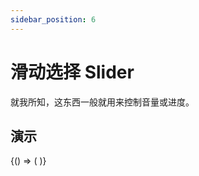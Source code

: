 ```yaml
---
sidebar_position: 6
---
```



# 滑动选择 Slider

就我所知，这东西一般就用来控制音量或进度。

## 演示

<BrowserOnly>
  {() => (<ThemeProvider>
    <Grid xGap={16} cols={2} style={{
      alignItems: 'flex-start'
    }}>
      <Grid yGap={16} cols={1}>
        <CodeBlock title="基础"
                   code={String(BasicCode)}>
          <Basic />
        </CodeBlock>
      </Grid>
      <Grid yGap={16} cols={1}>
        <CodeBlock title="禁用"
                   code={String(DisabledCode)}>
          <Disabled />
        </CodeBlock>
      </Grid>
    </Grid>
  </ThemeProvider>)}
</BrowserOnly>